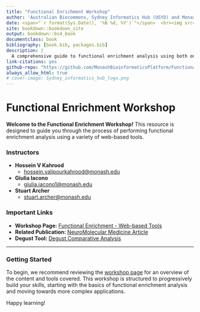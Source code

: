 ```yaml
---
title: "Functional Enrichment Workshop"
author: 'Australian Biocommons, Sydney Informatics Hub (USYD) and Monash Genomics and Bioinformatics Platform (MGBP)'
date: <span>"`r format(Sys.Date(), '%B %d, %Y')`"</span>  <br><img src="logos.png" width="300" alt="Logo"><br>
site: bookdown::bookdown_site
output: bookdown::bs4_book
documentclass: book
bibliography: [book.bib, packages.bib]
description: |
  A comprehensive guide to functional enrichment analysis using both online platforms and command-line tools.
link-citations: yes
github-repo: "https://github.com/MonashBioinformaticsPlatform/Functional_Enrichment_Workshop_2024"
always_allow_html: true
# cover-image: Sydney_informatics_hub_logo.png
---
```


# Functional Enrichment Workshop

**Welcome to the Functional Enrichment Workshop!** This resource is designed to guide you through the process of performing functional enrichment analysis using a variety of web-based tools.

### Instructors

- **Hossein V Kahrood**
  - [hossein.valipourkahrood@monash.edu](mailto:hossein.valipourkahrood@monash.edu)

- **Giulia Iacono**
  - [giulia.iacono1@monash.edu](mailto:giulia.iacono1@monash.edu)

- **Stuart Archer**
  - [stuart.archer@monash.edu](mailto:stuart.archer@monash.edu)


### Important Links

- **Workshop Page:** [Functional Enrichment - Web-based Tools](https://monashbioinformaticsplatform.github.io/Functional_Enrichment_Online_Tools/)
- **Related Publication:** [NeuroMolecular Medicine Article](https://link.springer.com/article/10.1007%2Fs10571-016-0403-y)
- **Degust Tool:** [Degust Comparative Analysis](https://degust.erc.monash.edu/degust/compare.html?code=5b2c7805ab8f8c5f2dc8c72e61b049b0#/?plot=mds)

---

### Getting Started

To begin, we recommend reviewing the [workshop page](https://monashbioinformaticsplatform.github.io/Functional_Enrichment_Online_Tools/) for an overview of the content and tools covered. This workshop is structured to progressively build your skills, starting with the basics of functional enrichment analysis and moving towards more complex applications.

Happy learning!
